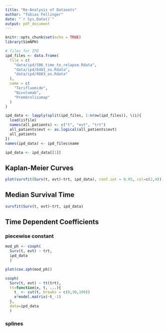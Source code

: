 ```yaml
---
title: "Re-Analysis of Datasets"
author: "Tobias Fellinger"
date: "`r Sys.Date()`"
output: pdf_document
---
```


```r
knitr::opts_chunk$set(echo = TRUE)
library(SimNPH)
```

```r
# files for IPD
ipd_files <- data.frame(
  file = c(
    "data/ipd/506_time_to_relapse.Rdata",
    "data/ipd/6481_os.Rdata",
    "data/ipd/9883_os.Rdata"
  ),
  name = c(
    "Terifluomide",
    "Nivolumab",
    "Prembrolizumap"
  )
)

ipd_data <- lapply(split(ipd_files, 1:nrow(ipd_files)), \(i){
  load(i$file)
  names(all_patients) <- c("t", "evt", "trt")
  all_patients$evt <- as.logical(all_patients$evt)
  all_patients
})
names(ipd_data) <- ipd_files$name

ipd_data <- ipd_data[[1]]
```

## Kaplan-Meier Curves

```r
plot(survfit(Surv(t, evt)~trt, ipd_data), conf.int = 0.95, col=c(2,4))
```

## Median Survival Time

```r
survfit(Surv(t, evt)~trt, ipd_data)
```

## Time Dependent Coefficients

### piecewise constant

```r
mod_ph <- coxph(
  Surv(t, evt) ~ trt, 
  ipd_data
  )

plot(cox.zph(mod_ph))
```
```r
coxph(
  Surv(t, evt) ~ tt(trt), 
  tt=function(x, t, ...){
    t_ <- cut(t, breaks = c(0,30,100))
    x*model.matrix(~t_-1)
  }, 
  data=ipd_data
  )
```

### splines

